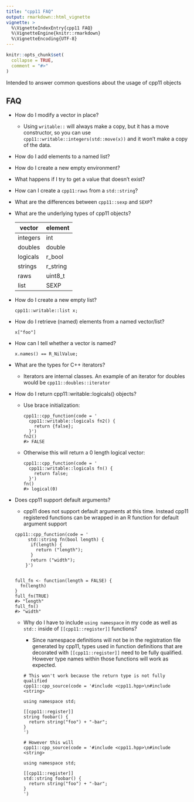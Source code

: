```yaml
---
title: "cpp11 FAQ"
output: rmarkdown::html_vignette
vignette: >
  %\VignetteIndexEntry{cpp11 FAQ}
  %\VignetteEngine{knitr::rmarkdown}
  %\VignetteEncoding{UTF-8}
---
```


```r
knitr::opts_chunk$set(
  collapse = TRUE,
  comment = "#>"
)
```

Intended to answer common questions about the usage of cpp11 objects

## FAQ

* How do I modify a vector in place?

  * Using `writable::` will always make a copy, but it has a move constructor, so you can use `cpp11::writable::integers(std::move(x))` and it won't make a copy of the data.

* How do I add elements to a named list?

* How do I create a new empty environment?

* What happens if I try to get a value that doesn't exist?

* How can I create a `cpp11:raws` from a `std::string`?

* What are the differences between `cpp11::sexp` and `SEXP`?

* What are the underlying types of cpp11 objects?

    vector   | element
    ---      | ---
    integers |	int
    doubles	 | double
    logicals | r_bool
    strings	 | r_string
    raws	   | uint8_t
    list	   | SEXP

* How do I create a new empty list?

    `cpp11::writable::list x;`

* How do I retrieve (named) elements from a named vector/list?

    `x["foo"]`

* How can I tell whether a vector is named?

    `x.names() == R_NilValue;`

* What are the types for C++ iterators?

  * Iterators are internal classes. An example of an iterator for
  doubles would be `cpp11::doubles::iterator`
  
* How do I return cpp11::writable::logicals() objects?
  
  * Use brace initialization:
  
    ```
    cpp11::cpp_function(code = '
      cpp11::writable::logicals fn2() {
        return {false};
      }')
    fn2()
    #> FALSE
    ```
    
  * Otherwise this will return a 0 length logical vector:
    
    ```
    cpp11::cpp_function(code = '
      cpp11::writable::logicals fn() {
        return false;
      }')
    fn()
    #> logical(0)
    ```
    
* Does cpp11 support default arguments?

  * cpp11 does not support default arguments at this time. Instead cpp11 registered functions can be wrapped in an R function for default argument support
  
  ```
  cpp11::cpp_function(code = '
       std::string fn(bool length) {
        if(length) {
          return ("length");
        }
        return ("width");
      }')


  full_fn <- function(length = FALSE) {
    fn(length)
  }
  full_fn(TRUE)
  #> "length"
  full_fn()
  #> "width"

  ```
  
  * Why do I have to include `using namespace` in my code as well as `std::` inside of `[[cpp11::register]]` functions?
  
    * Since namespace definitions will not be in the registration file generated by cpp11, types used in function definitions that are decorated with `[[cpp11::register]]` need to be fully qualified. However type names within those functions will work as expected.
    
    ```
    # This won't work because the return type is not fully qualified
    cpp11::cpp_source(code = '#include <cpp11.hpp>\n#include <string>

    using namespace std;

    [[cpp11::register]]
    string foobar() {
      return string("foo") + "-bar";
    }
    ')

    # However this will
    cpp11::cpp_source(code = '#include <cpp11.hpp>\n#include <string>

    using namespace std;

    [[cpp11::register]]
    std::string foobar() {
      return string("foo") + "-bar";
    }
    ')
    ```





